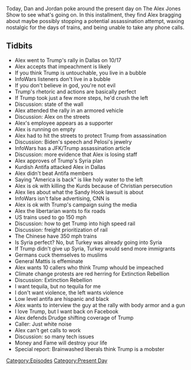 {{DEFAULTSORT:
    #_EPISODE_0358:October 18, 2019
}}{{Episode
    | title           = October 18, 2019
    | caption         = Listen to this episode on [https://knowledgefight.libsyn.com/knowledge-fight-october-18-2019 Libsyn] [https://open.spotify.com/episode/07aFnqP1OnokwB4Mij8Qlp Spotify], Read the [[Transcript/358: October 18, 2019|Unofficial Transcript]]
    | episodeNumber   = 358
    | length          = 01:34:51
    | airDate         = October 21, 2019
    | coverageDate    = October 18, 2019
    | episodeType     = [[:Category:Present Day|Present Day]]
    | previousEpisode = [[357: October 16, 2019]]
    | nextEpisode     = [[359: It's All Legs]]
}}

{{Stub}}

Today, Dan and Jordan poke around the present day on The Alex Jones Show to see what's going on. In this installment, they find Alex bragging about maybe possibly stopping a potential assassination attempt, waxing nostalgic for the days of trains, and being unable to take any phone calls.

==Tidbits==

*Alex went to Trump's rally in Dallas on 10/17
*Alex accepts that impeachment is likely
*If you think Trump is untouchable, you live in a bubble
*InfoWars listeners don't live in a bubble
*If you don't believe in god, you're not evil
*Trump's rhetoric and actions are basically perfect
*If Trump took just a few more steps, he'd crush the left
*Discussion: state of the wall
*Alex attended the rally in an armored vehicle
*Discussion: Alex on the streets
*Alex's employee appears as a supporter
*Alex is running on empty
*Alex had to hit the streets to protect Trump from assassination
*Discussion: Biden's speech and Pelosi's jewelry
*InfoWars has a JFK/Trump assassination article
*Discussion: more evidence that Alex is losing staff
*Alex approves of Trump's Syria plan
*Kurdish Antifa attacked Alex in Dallas
*Alex didn't beat Antifa members
*Saying "America is back" is like holy water to the left
*Alex is ok with killing the Kurds because of Christian persecution
*Alex lies about what the Sandy Hook lawsuit is about
*InfoWars isn't false advertising, CNN is
*Alex is ok with Trump's campaign suing the media
*Alex the libertarian wants to fix roads
*US trains used to go 150 mph
*Discussion: how to get Trump into high speed rail
*Discussion: freight prioritization of rail
*The Chinese have 350 mph trains
*Is Syria perfect? No, but Turkey was already going into Syria
*If Trump didn't give up Syria, Turkey would send more immigrants
*Germans cuck themselves to muslims
*General Mattis is effeminate
*Alex wants 10 callers who think Trump whould be impeached
*Climate change protests are red herring for Extinction Rebellion
*Discussion: Extinction Rebellion
*I want tequila, but no tequila for me
*I don't want violence, the left wants violence
*Low level antifa are hispanic and black
*Alex wants to interview the guy at the rally with body armor and a gun
*I love Trump, but I want back on Facebook
*Alex defends Drudge shifting coverage of Trump
*Caller: Just white noise
*Alex can't get calls to work
*Discussion: so many tech issues
*Money and Fame will destroy your life
*Special report: Brainwashed liberals think Trump is a mobster

[[Category:Episodes]]
[[Category:Present Day]]
